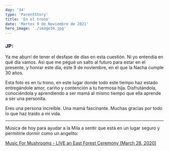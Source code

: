 ```yaml
---
day: '34'
type: 'ParentStory'
title: 'En el trono'
date: 'Martes 9 de Noviembre de 2021'
hero_image: './image34.jpg'
---
```


### JP:

Ya me aburrí de tener el desfase de días en esta cuestión. Ni yo entendía en qué día vamos. Asi que me pegué un salto al futuro para estar en el presente, y honrar este día, este 9 de noviembre, en el que la Nacha cumple 30 años.

Esta foto es en tu trono, en este lugar donde todo este tiempo haz estado entregándole amor, cariño y contención a tu hermosa hija. Disfrutándola, conociéndola y aprendiendo a ser mamá al mismo tiempo que ella aprende a ser una personita.

Eres una persona increíble. Una mamá fascinante. Muchas gracias por todo lo que haz traído a mi vida.

---

Música de hoy para ayudar a la Mila a sentir que está en un lugar seguro y permitirle dormir como un angelito:

<a href='https://www.youtube.com/watch?v=mARG21wXS6w' target='_blank'>
  Music For Mushrooms - LIVE an East Forest Ceremony (March 28, 2020)
</a>
